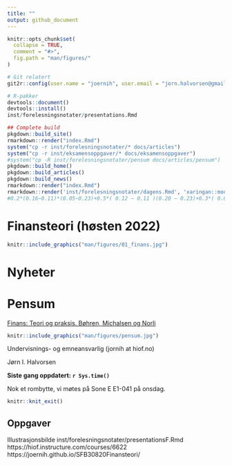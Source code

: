 ```yaml
---
title: ""
output: github_document
---
```


<!-- README.md is generated from README.Rmd. Please edit that file -->

```r
knitr::opts_chunk$set(
  collapse = TRUE,
  comment = "#>",
  fig.path = "man/figures/"
)
```

```r
# Git relatert
git2r::config(user.name = "joernih", user.email = "jorn.halvorsen@gmail.com")
```

```r
# R-pakker
devtools::document()
devtools::install()
inst/forelesningsnotater/presentations.Rmd
```

```r
## Complete build
pkgdown::build_site() 
rmarkdown::render("index.Rmd")
system("cp -r inst/forelesningsnotater/* docs/articles")
system("cp -r inst/eksamensoppgaver/* docs/eksamensoppgaver")
#system("cp -R inst/forelesningsnotater/pensum docs/articles/pensum")
pkgdown::build_home()
pkgdown::build_articles()
pkgdown::build_news()
rmarkdown::render("index.Rmd")
rmarkdown::render('inst/forelesningsnotater/dagens.Rmd', 'xaringan::moon_reader')
#0.2*(0.16−0.11)*(0.05−0.23)+0.5*( 0.12 − 0.11 )(0.20 − 0.23)+0.3*( 0.06 − 0.11 )(0.40 − 0.23)
```

# Finansteori (høsten 2022)

```r
knitr::include_graphics("man/figures/01_finans.jpg")
```

# Nyheter

# Pensum 
[Finans: Teori og praksis. Bøhren, Michalsen og Norli](https://www.fagbokforlaget.no/Finans-Teori-og-praksis/I9788245022193)

```r
knitr::include_graphics("man/figures/pensum.jpg")
```

Undervisnings- og emneansvarlig (jornih at hiof.no)

Jørn I. Halvorsen

**Siste gang oppdatert: `r Sys.time()`**

Nok et rombytte, vi møtes på Sone E E1-041 på onsdag.

```r
knitr::knit_exit()
```

## Oppgaver
Illustrasjonsbilde
inst/forelesningsnotater/presentationsF.Rmd
https://hiof.instructure.com/courses/6622
https://joernih.github.io/SFB30820Finansteori/

